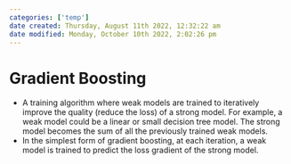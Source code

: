 ```yaml
---
categories: ['temp']
date created: Thursday, August 11th 2022, 12:32:22 am
date modified: Monday, October 10th 2022, 2:02:26 pm
---
```


# Gradient Boosting
- A training algorithm where weak models are trained to iteratively improve the quality (reduce the loss) of a strong model. For example, a weak model could be a linear or small decision tree model. The strong model becomes the sum of all the previously trained weak models.
- In the simplest form of gradient boosting, at each iteration, a weak model is trained to predict the loss gradient of the strong model.




